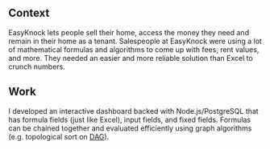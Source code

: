 <div>
<h2>Context</h2>
EasyKnock lets people sell their home, access the money they need and remain in their home as a tenant. Salespeople at EasyKnock were using a lot of mathematical formulas and algorithms to come up with fees, rent values, and more. They needed an easier and more reliable solution than Excel to crunch numbers.

<h2>Work</h2>
I developed an interactive dashboard backed with Node.js/PostgreSQL that has formula fields (just like Excel), input fields, and fixed fields. Formulas can be chained together and evaluated efficiently using graph algorithms (e.g. topological sort on <a href="https://en.wikipedia.org/wiki/Directed_acyclic_graph" target="_blank" rel="nofollow noopener noreferrer">DAG</a>).

</div>